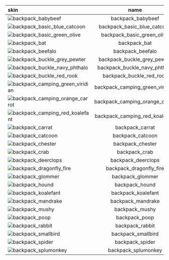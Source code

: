 | skin                                                                                                                     |              name               |
| :----------------------------------------------------------------------------------------------------------------------- | :-----------------------------: |
| ![backpack_babybeef](https://items.kleientertainment.com/images/DST/backpack_babybeef/small)                             |        backpack_babybeef        |
| ![backpack_basic_blue_catcoon](https://items.kleientertainment.com/images/DST/backpack_basic_blue_catcoon/small)         |   backpack_basic_blue_catcoon   |
| ![backpack_basic_green_olive](https://items.kleientertainment.com/images/DST/backpack_basic_green_olive/small)           |   backpack_basic_green_olive    |
| ![backpack_bat](https://items.kleientertainment.com/images/DST/backpack_bat/small)                                       |          backpack_bat           |
| ![backpack_beefalo](https://items.kleientertainment.com/images/DST/backpack_beefalo/small)                               |        backpack_beefalo         |
| ![backpack_buckle_grey_pewter](https://items.kleientertainment.com/images/DST/backpack_buckle_grey_pewter/small)         |   backpack_buckle_grey_pewter   |
| ![backpack_buckle_navy_phthalo](https://items.kleientertainment.com/images/DST/backpack_buckle_navy_phthalo/small)       |  backpack_buckle_navy_phthalo   |
| ![backpack_buckle_red_rook](https://items.kleientertainment.com/images/DST/backpack_buckle_red_rook/small)               |    backpack_buckle_red_rook     |
| ![backpack_camping_green_viridian](https://items.kleientertainment.com/images/DST/backpack_camping_green_viridian/small) | backpack_camping_green_viridian |
| ![backpack_camping_orange_carrot](https://items.kleientertainment.com/images/DST/backpack_camping_orange_carrot/small)   | backpack_camping_orange_carrot  |
| ![backpack_camping_red_koalefant](https://items.kleientertainment.com/images/DST/backpack_camping_red_koalefant/small)   | backpack_camping_red_koalefant  |
| ![backpack_carrat](https://items.kleientertainment.com/images/DST/backpack_carrat/small)                                 |         backpack_carrat         |
| ![backpack_catcoon](https://items.kleientertainment.com/images/DST/backpack_catcoon/small)                               |        backpack_catcoon         |
| ![backpack_chester](https://items.kleientertainment.com/images/DST/backpack_chester/small)                               |        backpack_chester         |
| ![backpack_crab](https://items.kleientertainment.com/images/DST/backpack_crab/small)                                     |          backpack_crab          |
| ![backpack_deerclops](https://items.kleientertainment.com/images/DST/backpack_deerclops/small)                           |       backpack_deerclops        |
| ![backpack_dragonfly_fire](https://items.kleientertainment.com/images/DST/backpack_dragonfly_fire/small)                 |     backpack_dragonfly_fire     |
| ![backpack_glommer](https://items.kleientertainment.com/images/DST/backpack_glommer/small)                               |        backpack_glommer         |
| ![backpack_hound](https://items.kleientertainment.com/images/DST/backpack_hound/small)                                   |         backpack_hound          |
| ![backpack_koalefant](https://items.kleientertainment.com/images/DST/backpack_koalefant/small)                           |       backpack_koalefant        |
| ![backpack_mandrake](https://items.kleientertainment.com/images/DST/backpack_mandrake/small)                             |        backpack_mandrake        |
| ![backpack_mushy](https://items.kleientertainment.com/images/DST/backpack_mushy/small)                                   |         backpack_mushy          |
| ![backpack_poop](https://items.kleientertainment.com/images/DST/backpack_poop/small)                                     |          backpack_poop          |
| ![backpack_rabbit](https://items.kleientertainment.com/images/DST/backpack_rabbit/small)                                 |         backpack_rabbit         |
| ![backpack_smallbird](https://items.kleientertainment.com/images/DST/backpack_smallbird/small)                           |       backpack_smallbird        |
| ![backpack_spider](https://items.kleientertainment.com/images/DST/backpack_spider/small)                                 |         backpack_spider         |
| ![backpack_splumonkey](https://items.kleientertainment.com/images/DST/backpack_splumonkey/small)                         |       backpack_splumonkey       |
